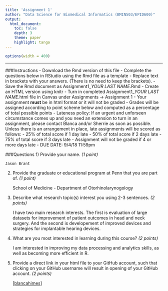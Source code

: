 ```yaml
---
title: 'Assignment 1'
author: "Data Science for Biomedical Informatics (BMIN503/EPID600)"
output:
  html_document:
    toc: false 
    depth: 3 
    theme: paper 
    highlight: tango
---
```

    
```r
options(width = 400)
```    
***

###Instructions
- Download the Rmd version of this file
- Complete the questions below in RStudio using the Rmd file as a template 
- Replace text in brackets with your answers. (There is no need to keep the brackets).
- Save the Rmd document as Assignment1_*YOUR LAST NAME*.Rmd
- Create an HTML version using knitr
- Turn in completed Assignment1_*YOUR LAST NAME*.html file in Canvas under Assignments -> Assignment 1
- Your assignment **must** be in html format or it will not be graded
- Grades will be assigned according to point scheme below and computed as a percentage of total possible points
- Lateness policy: If an urgent and unforseen circumstance comes up and you need an extension to turn in an assignment, please contact Blanca and/or Sherrie as soon as possible. Unless there is an arrangement in place, late assignments will be scored as follows: 
    - 25% of total score if 1 day late
    - 50% of total score if 2 days late
    - 75%  of total score if 3 days late
    - Assignment will not be graded if 4 or more days late
- DUE DATE: 9/4/18 11:59pm


###Questions
1) Provide your name. *(1 point)* 

    Jason Brant

2) Provide the graduate or educational program at Penn that you are part of. *(1 point)* 

    School of Medicine - Department of Otorhinolarynogology 

3) Describe what research topic(s) interest you using 2-3 sentences. *(2 points)* 

    I have two main research interests. The first is evaluation of large datasets for improvement of patient outcomes in head and neck surgery. And the second is developement of improved devices and strategies for implantable hearing devices. 

4) What are you most interested in learning during this course? *(2 points)* 

    I am interested in improving my data processing and analytics skills, as well as becoming more efficient in R. 

5) Provide a direct link in your html file to your GitHub account, such that clicking on your GitHub username will result in opening of your GitHub account. *(2 points)* 

    [[blancahimes](https://github.com/blancahimes)]








